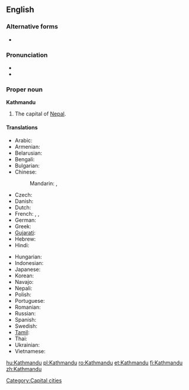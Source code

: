 ==English==
{{wikipedia}}

===Alternative forms===
*{{l|en|Katmandu}}

===Pronunciation===
* {{IPA|/ˌkatmanˈduː/}}
* {{rhymes|uː}}

===Proper noun===
'''Kathmandu'''

# The capital of [[Nepal]].

====Translations====
{{trans-top|Kathmandu}}
* Arabic: {{t|ar|كاثماندو|m|tr=kathmaandu}}
* Armenian: {{t-|hy|Կատմանդու|tr=Katmandu}}
* Belarusian: {{t-|be|Катманду|m|tr=Katmandú|xs=Belarusian}}
* Bengali: {{t|bn|কাঠমান্ডু|sc=Beng|xs=Bengali}}
* Bulgarian: {{t-|bg|Катманду|m|tr=Katmandu}}
* Chinese:
*: Mandarin: {{t|cmn|加德滿都|sc=Hani}},  {{t|cmn|加德满都|tr=Jiādémǎndū|sc=Hani}}
* Czech: {{t|cs|Káthmándú|m}}
* Danish: {{t-|da|Katmandu}}
* Dutch: {{t-|nl|Kathmandu}}
* French: {{t+|fr|Katmandou|m}},  {{t-|fr|Kathmandu|m}},  {{t|fr|Kātmāndū|m}}
* German: {{t-|de|Kathmandu|n}}
* Greek: {{t|el|Κατμαντού|tr=Katmantoú}}
* [[Gujarati]]: {{t|gu|કાઠમંડુ|sc=Gujr|xs=Gujarati}}
* Hebrew: {{t|he|קטמנדו}}
* Hindi: {{t|hi|काठमांडू|tr=kāṭhamāṇḍū|xs=Hindi}}
{{trans-mid}}
* Hungarian: {{t+|hu|Katmandu}}
* Indonesian: {{t-|id|Kathmandu|xs=Indonesian}}
* Japanese: {{t|ja|カトマンズ|tr=Katomanzu}}
* Korean: {{t|ko|카트만두|tr=Kateumandu|sc=Hang}}
* Navajo: {{tø|nv|Kʼatmandoo}}
* Nepali: {{t|ne|काठमांडौ|tr=Kāṭhmāṛəuṁ|sc=Deva|xs=Nepali}}
* Polish: {{t+|pl|Katmandu|m}}
* Portuguese: {{t-|pt|Katmandu|m}}
* Romanian: {{t+|ro|Kathmandu}}
* Russian: {{t-|ru|Катманду|m|tr=Katmandú}} {{indeclinable}}
* Spanish: {{t|es|Katmandú|m}}
* Swedish: {{t-|sv|Katmandu}}
* [[Tamil]]: {{t|ta|காட்மாண்டூ|xs=Tamil}}
* Thai: {{t|th|กาฐมาณฑุ}}
* Ukrainian: {{t-|uk|Катманду|m|tr=Katmandú|xs=Ukrainian}}
* Vietnamese: {{t-|vi|Kathmandu|xs=Vietnamese}}
{{trans-bottom}}

[[Category:Capital cities]]

[[hu:Kathmandu]]
[[pl:Kathmandu]]
[[ro:Kathmandu]]
[[et:Kathmandu]]
[[fi:Kathmandu]]
[[zh:Kathmandu]]